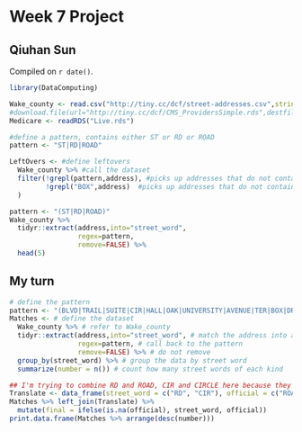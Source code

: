 # Week 7 Project

## Qiuhan Sun

<!-- leave this material as is -->
Compiled on `r date()`.

```r
library(DataComputing)
```
<!-- put your content after this line -->


```r
Wake_county <- read.csv("http://tiny.cc/dcf/street-addresses.csv",stringsAsFactors = FALSE)
#download.file(url="http://tiny.cc/dcf/CMS_ProvidersSimple.rds",destfile="Live.rds")
Medicare <- readRDS("Live.rds")
```

```r
#define a pattern, contains either ST or RD or ROAD
pattern <- "ST|RD|ROAD"

LeftOvers <- #define leftovers
  Wake_county %>% #call the dataset
  filter(!grepl(pattern,address), #picks up addresses that do not contain ST or RD or ROAD 
         !grepl("BOX",address)  #picks up addresses that do not contain BOX
  )
```

```r
pattern <- "(ST|RD|ROAD)"
Wake_county %>%
  tidyr::extract(address,into="street_word",
                 regex=pattern,
                 remove=FALSE) %>%
  head(5)
```

## My turn
```r
# define the pattern
pattern <- "(BLVD|TRAIL|SUITE|CIR|HALL|OAK|UNIVERSITY|AVENUE|TER|BOX|DRIVE|CT|DR|ROAD|APT|COURT|ST|RD|ROAD|PL|CIR|WAY|AVE|PARKWAY|NEUSE|LN|PLAZA)"
Matches <- # define the dataset
  Wake_county %>% # refer to Wake_county
  tidyr::extract(address,into="street_word", # match the address into a new variable called street word
                 regex=pattern, # call back to the pattern
                 remove=FALSE) %>% # do not remove
  group_by(street_word) %>% # group the data by street word
  summarize(number = n()) # count how many street words of each kind
```


```r
## I'm trying to combine RD and ROAD, CIR and CIRCLE here because they are the same thing.
Translate <- data_frame(street_word = c("RD", "CIR"), official = c("ROAD", "CIRCLE"))
Matches %>% left_join(Translate) %>% 
  mutate(final = ifelse(is.na(official), street_word, official))
print.data.frame(Matches %>% arrange(desc(number)))
```

